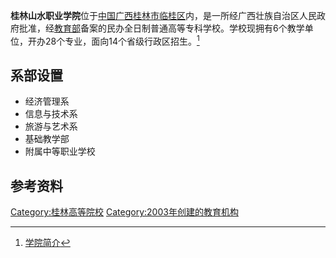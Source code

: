 {{高校
| name = 桂林山水职业学院
| motto = 铭志、修德、砺能、善技
| rector = 
| secretary = 
| type = 
| established = 2003年
| location = {{CHN}}[[广西壮族自治区|广西壮族自治区]][[桂林市|桂林市]]
| address = [[临桂区|临桂区]]人民路318号
| students = 
| campus = 
| area = 212亩
| website = http://www.glsszyxy.com/
| logo =
| image = 
}}
{{Portal|大學|Education - Grad Hat.svg}}

'''桂林山水职业学院'''位于[[中国|中国]][[广西|广西]][[桂林市|桂林市]][[临桂区|临桂区]]内，是一所经广西壮族自治区人民政府批准，经[[中华人民共和国教育部|教育部]]备案的民办全日制普通高等专科学校。学校现拥有6个教学单位，开办28个专业，面向14个省级行政区招生。<ref>[http://www.guolianweb.com/web_main.asp?id=4153 学院简介]{{Dead link}}</ref>

==系部设置==
*经济管理系
*信息与技术系
*旅游与艺术系
*基础教学部
*附属中等职业学校

==参考资料==
{{Reflist}}

{{广西高等院校}}
{{民办大学}}
[[Category:桂林高等院校|Category:桂林高等院校]]
[[Category:2003年创建的教育机构|Category:2003年创建的教育机构]]